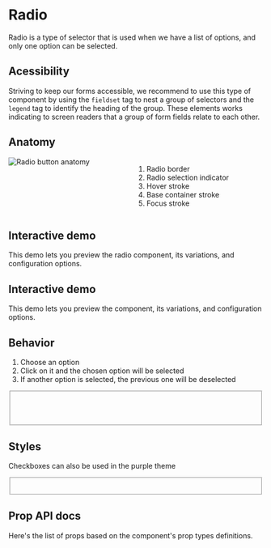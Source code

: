 


<Meta title="Components/Radio" />

<div class="docs-title">
  <div>
    <h1 class="docs-title__text">Radio</h1>
  </div>
</div>

<div class="docs-content">
  <p>Radio is a type of selector that is used when we have a list of options, and only one option can be selected.</p>

## Acessibility
  Striving to keep our forms accessible, we recommend to use this type of component by using the `fieldset` tag to nest a group of
  selectors and the `legend` tag to identify the heading of the group.
  These elements works indicating to screen readers that a group of form fields relate to each other.

  <h2>Anatomy</h2>
  <div class="columns">
    <div class="column">
        <img src="docs/radio/radio-anatomy.png" alt="Radio button anatomy" />
    </div>
    <div class="column">
      <ol>
        <li>Radio border</li>
        <li>Radio selection indicator</li>
        <li>Hover stroke</li>
        <li>Base container stroke</li>
        <li>Focus stroke</li>
      </ol>
    </div>
  </div>

  <h2>Interactive demo</h2>
  <p>This demo lets you preview the radio component, its variations, and configuration options.</p>

## Interactive demo
  This demo lets you preview the component, its variations, and configuration options.
  <RadioPlayground />

  <h2>Behavior</h2>
  <ol>
    <li>Choose an option</li>
    <li>Click on it and the chosen option will be selected</li>
    <li>If another option is selected, the previous one will be deselected</li>
  </ol>

  <Canvas>
    <Story name="Radio">
      <Fragment>
        <fieldset>
          <Radio id="radio-1" label="Idle" name="radio" value="" />
          <br />
          <Radio id="radio-2" label="Idle" name="radio" value="" />
          <br />
          <Radio id="radio-3" label="Disabled" name="radio" disabled value="" />
          <br />
          <Radio id="radio-4" label="Disabled" name="radio-disabled" checked disabled value="" />
        </fieldset>
      </Fragment>
    </Story>
  </Canvas>

  <h2>Styles</h2>
  <p>Checkboxes can also be used in the purple theme</p>

  <Canvas>
    <Story name="Styles">
    <Fragment>
      <fieldset>
        <Radio className="lab-radio--purple" id="radio-5" label="Idle" name="radio2" value="" />
        <br />
        <Radio className="lab-radio--purple" id="radio-6" label="Idle" name="radio2" value="" />
      </fieldset>
    </Fragment>
    </Story>
  </Canvas>

  <h2>Prop API docs</h2>
  <p>Here's the list of props based on the component's prop types definitions.</p>
  <ArgsTable of={Radio} />

</div>

